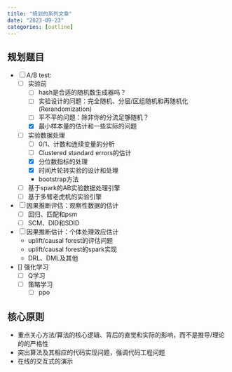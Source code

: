 ```yaml
---
title: "规划的系列文章"
date: "2023-09-23"
categories: [outline]
---
```


## 规划题目

- [ ] A/B test: 
    - [ ] 实验前
        - [ ] hash是合适的随机数生成器吗？
        - [ ] 实验设计的问题：完全随机、分层/区组随机和再随机化(Rerandomization)
        - [ ] 平不平的问题：除非你的分流足够随机？
        - [x] 最小样本量的估计和一些实际的问题
    - [ ] 实验数据处理
        - [ ] 0/1、计数和连续变量的分析
        - [ ] Clustered standard errors的估计
        - [x] 分位数指标的处理
        - [x] 时间片轮转实验的设计和处理
        - bootstrap方法
    - [ ] 基于spark的AB实验数据处理引擎
    - [ ] 基于多臂老虎机的实验引擎

- [ ] 因果推断评估：观察性数据的估计
    - [ ] 回归、匹配和psm
    - [ ] SCM、DID和SDID

- [ ] 因果推断估计：个体处理效应估计
    - uplift/causal forest的评估问题
    - uplift/causal forest的spark实现
    - DRL、DML及其他

- [] 强化学习
    - [ ] Q学习
    - [ ] 策略学习
        - [ ] ppo


## 核心原则

- 重点关心方法/算法的核心逻辑、背后的直觉和实际的影响，而不是推导/理论的的严格性
- 突出算法及其相应的代码实现问题，强调代码工程问题
- 在线的交互式的演示